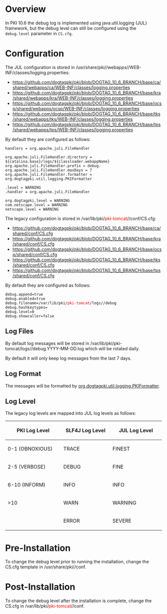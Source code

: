 = Overview =

In PKI 10.6 the debug log is implemented using java.util.logging (JUL) framework,
but the debug level can still be configured using the <code>debug.level</code> parameter in <code>CS.cfg</code>.

= Configuration =

The JUL configuration is stored in /usr/share/pki/<subsystem>/webapps/<subsystem>/WEB-INF/classes/logging.properties:

* https://github.com/dogtagpki/pki/blob/DOGTAG_10_6_BRANCH/base/ca/shared/webapps/ca/WEB-INF/classes/logging.properties
* https://github.com/dogtagpki/pki/blob/DOGTAG_10_6_BRANCH/base/kra/shared/webapps/kra/WEB-INF/classes/logging.properties
* https://github.com/dogtagpki/pki/blob/DOGTAG_10_6_BRANCH/base/ocsp/shared/webapps/ocsp/WEB-INF/classes/logging.properties
* https://github.com/dogtagpki/pki/blob/DOGTAG_10_6_BRANCH/base/tks/shared/webapps/tks/WEB-INF/classes/logging.properties
* https://github.com/dogtagpki/pki/blob/DOGTAG_10_6_BRANCH/base/tps/shared/webapps/tps/WEB-INF/classes/logging.properties

By default they are configured as follows:

<pre>
handlers = org.apache.juli.FileHandler

org.apache.juli.FileHandler.directory = ${catalina.base}/logs/${classloader.webappName}
org.apache.juli.FileHandler.prefix = debug.
org.apache.juli.FileHandler.maxDays = 7
org.apache.juli.FileHandler.formatter = org.dogtagpki.util.logging.PKIFormatter

.level = WARNING
.handler = org.apache.juli.FileHandler

org.dogtagpki.level = WARNING
com.netscape.level = WARNING
netscape.level = WARNING
</pre>

The legacy configuration is stored in /var/lib/pki/<font color="red">pki-tomcat</font>/<subsystem>/conf/CS.cfg:

* https://github.com/dogtagpki/pki/blob/DOGTAG_10_6_BRANCH/base/ca/shared/conf/CS.cfg
* https://github.com/dogtagpki/pki/blob/DOGTAG_10_6_BRANCH/base/kra/shared/conf/CS.cfg
* https://github.com/dogtagpki/pki/blob/DOGTAG_10_6_BRANCH/base/ocsp/shared/conf/CS.cfg
* https://github.com/dogtagpki/pki/blob/DOGTAG_10_6_BRANCH/base/tks/shared/conf/CS.cfg
* https://github.com/dogtagpki/pki/blob/DOGTAG_10_6_BRANCH/base/tps/shared/conf/CS.cfg

By default they are configured as follows:

 debug.append=true
 debug.enabled=true
 debug.filename=/var/lib/pki/<font color="red">pki-tomcat</font>/logs/<subsystem>/debug
 debug.hashkeytypes=
 debug.level=0
 debug.showcaller=false

== Log Files ==

By default log messages will be stored in /var/lib/pki/pki-tomcat/logs/<subsystem>/debug.YYYY-MM-DD.log which will be rotated daily.

By default it will only keep log messages from the last 7 days.

== Log Format ==

The messages will be formatted by [https://github.com/dogtagpki/pki/blob/master/base/util/src/org/dogtagpki/util/logging/PKIFormatter.java org.dogtagpki.util.logging.PKIFormatter].

== Log Level ==

The legacy log levels are mapped into JUL log levels as follows:

{| border="1" style="border-collapse: collapse;"
! width="200" | PKI Log Level
! width="200" | SLF4J Log Level
! width="200" | JUL Log Level
|-
| 0-1 (OBNOXIOUS)
| TRACE
| FINEST
|-
| 2-5 (VERBOSE)
| DEBUG
| FINE
|-
| 6-10 (INFORM)
| INFO
| INFO
|-
| >10
| WARN
| WARNING
|-
|
| ERROR
| SEVERE
|}

= Pre-Installation =

To change the debug level prior to running the installation, change the CS.cfg template in /usr/share/pki/<subsystem>/conf.

= Post-Installation =

To change the debug level after the installation is complete, change the CS.cfg in /var/lib/pki/<font color="red">pki-tomcat</font>/<subsystem>/conf.